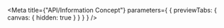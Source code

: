 
<Meta
  title={"API/Information Concept"}
  parameters={
    {
      previewTabs: {
        canvas: {
          hidden: true
        }
      }
    }
  }
/>

<D2InformationConceptF2PageIndex />
